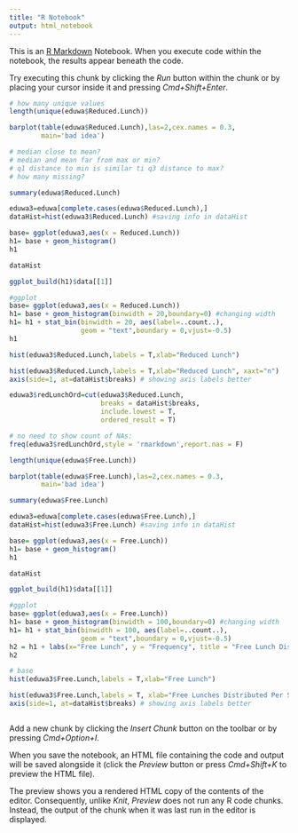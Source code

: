 ```yaml
---
title: "R Notebook"
output: html_notebook
---
```


This is an [R Markdown](http://rmarkdown.rstudio.com) Notebook. When you execute code within the notebook, the results appear beneath the code. 

Try executing this chunk by clicking the *Run* button within the chunk or by placing your cursor inside it and pressing *Cmd+Shift+Enter*. 

```r
# how many unique values
length(unique(eduwa$Reduced.Lunch))
```

```r
barplot(table(eduwa$Reduced.Lunch),las=2,cex.names = 0.3,
        main='bad idea')
```
```r
# median close to mean?
# median and mean far from max or min?
# q1 distance to min is similar ti q3 distance to max?
# how many missing?

summary(eduwa$Reduced.Lunch)
```
```r
eduwa3=eduwa[complete.cases(eduwa$Reduced.Lunch),]
dataHist=hist(eduwa3$Reduced.Lunch) #saving info in dataHist
```
```r
base= ggplot(eduwa3,aes(x = Reduced.Lunch))  
h1= base + geom_histogram()
h1 
```
```r
dataHist

```
```r
ggplot_build(h1)$data[[1]]
```
```r
#ggplot
base= ggplot(eduwa3,aes(x = Reduced.Lunch))  
h1= base + geom_histogram(binwidth = 20,boundary=0) #changing width
h1= h1 + stat_bin(binwidth = 20, aes(label=..count..), 
                  geom = "text",boundary = 0,vjust=-0.5)
h1
```
```r
hist(eduwa3$Reduced.Lunch,labels = T,xlab="Reduced Lunch")
```
```r
hist(eduwa3$Reduced.Lunch,labels = T,xlab="Reduced Lunch", xaxt="n") 
axis(side=1, at=dataHist$breaks) # showing axis labels better
```
```r
eduwa3$redLunchOrd=cut(eduwa3$Reduced.Lunch,
                       breaks = dataHist$breaks,
                       include.lowest = T,
                       ordered_result = T)
```

```r
# no need to show count of NAs:
freq(eduwa3$redLunchOrd,style = 'rmarkdown',report.nas = F)
```
```r
length(unique(eduwa$Free.Lunch))
```

```r
barplot(table(eduwa$Free.Lunch),las=2,cex.names = 0.3,
        main='bad idea')
```
```r
summary(eduwa$Free.Lunch)
```
```r
eduwa3=eduwa[complete.cases(eduwa$Free.Lunch),]
dataHist=hist(eduwa3$Free.Lunch) #saving info in dataHist
```
```r
base= ggplot(eduwa3,aes(x = Free.Lunch))  
h1= base + geom_histogram()
h1 
```
```r
dataHist
```
```r
ggplot_build(h1)$data[[1]]
```
```r
#ggplot
base= ggplot(eduwa3,aes(x = Free.Lunch))  
h1= base + geom_histogram(binwidth = 100,boundary=0) #changing width
h1= h1 + stat_bin(binwidth = 100, aes(label=..count..), 
                  geom = "text",boundary = 0,vjust=-0.5)
h2 = h1 + labs(x="Free Lunch", y = "Frequency", title = "Free Lunch Distribution Frequency in WA Schools")
h2
```
```r
# base
hist(eduwa3$Free.Lunch,labels = T,xlab="Free Lunch")
```
```r
hist(eduwa3$Free.Lunch,labels = T, xlab="Free Lunches Distributed Per School", xaxt="n", main = "Free Lunch Distribution Frequency in WA Schools", ylab = "Number of Schools", ylim = c(0,1000), xlim = c(0,800)) 
axis(side=1, at=dataHist$breaks) # showing axis labels better
```
```r

```

Add a new chunk by clicking the *Insert Chunk* button on the toolbar or by pressing *Cmd+Option+I*.

When you save the notebook, an HTML file containing the code and output will be saved alongside it (click the *Preview* button or press *Cmd+Shift+K* to preview the HTML file). 

The preview shows you a rendered HTML copy of the contents of the editor. Consequently, unlike *Knit*, *Preview* does not run any R code chunks. Instead, the output of the chunk when it was last run in the editor is displayed.

